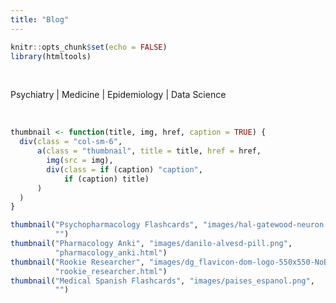 ```yaml
---
title: "Blog"
---
```


```r
knitr::opts_chunk$set(echo = FALSE)
library(htmltools)
```

<br>

Psychiatry | Medicine | Epidemiology | Data Science

<link rel="icon" type="image/png" href="image/dg_flavicon-dom-logo-550x550-NoBackground.png"/>

<br>
```r
thumbnail <- function(title, img, href, caption = TRUE) {
  div(class = "col-sm-6",
      a(class = "thumbnail", title = title, href = href,
        img(src = img),
        div(class = if (caption) "caption",
            if (caption) title)
      )
  )
}
```

```r
thumbnail("Psychopharmacology Flashcards", "images/hal-gatewood-neuron.png",
          "")
thumbnail("Pharmacology Anki", "images/danilo-alvesd-pill.png",
          "pharmacology_anki.html")
thumbnail("Rookie Researcher", "images/dg_flavicon-dom-logo-550x550-NoBackground.png",
          "rookie_researcher.html")
thumbnail("Medical Spanish Flashcards", "images/paises_espanol.png",
          "")
```
